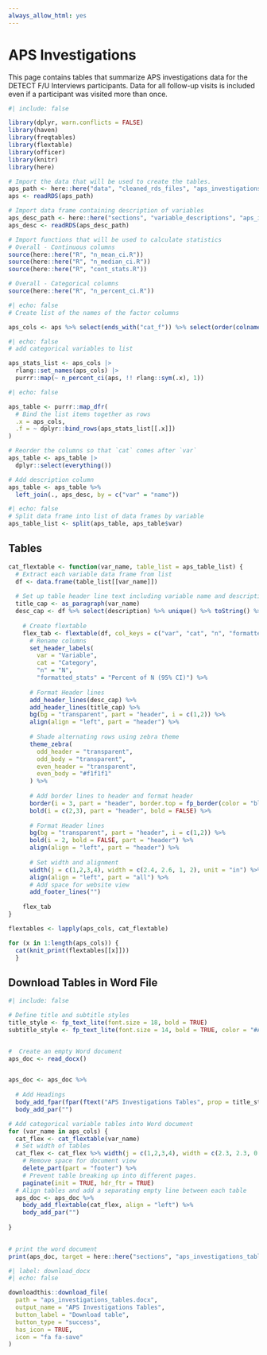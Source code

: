 ```yaml
---
always_allow_html: yes
---
```


# APS Investigations
This page contains tables that summarize APS investigations data for the DETECT F/U Interviews participants. Data for all follow-up visits is included even if a participant was visited more than once.

```r
#| include: false

library(dplyr, warn.conflicts = FALSE)
library(haven)
library(freqtables)
library(flextable)
library(officer)
library(knitr)
library(here)

# Import the data that will be used to create the tables.
aps_path <- here::here("data", "cleaned_rds_files", "aps_investigations_import.rds")
aps <- readRDS(aps_path)

# Import data frame containing description of variables
aps_desc_path <- here::here("sections", "variable_descriptions", "aps_investigations_var_desc.rds")
aps_desc <- readRDS(aps_desc_path)

# Import functions that will be used to calculate statistics
# Overall - Continuous columns
source(here::here("R", "n_mean_ci.R"))
source(here::here("R", "n_median_ci.R"))
source(here::here("R", "cont_stats.R"))

# Overall - Categorical columns
source(here::here("R", "n_percent_ci.R"))
```

<!-- ## Create lists of columns to analyze -->

```r
#| echo: false
# Create list of the names of the factor columns

aps_cols <- aps %>% select(ends_with("cat_f")) %>% select(order(colnames(.))) %>% names()
```


<!-- ## Create data frame that contains overall summary statistics for the data -->

```r
#| echo: false
# add categorical variables to list

aps_stats_list <- aps_cols |>
  rlang::set_names(aps_cols) |> 
  purrr::map(~ n_percent_ci(aps, !! rlang::sym(.x), 1))

```

```r
#| echo: false

aps_table <- purrr::map_dfr(
  # Bind the list items together as rows
  .x = aps_cols,
  .f = ~ dplyr::bind_rows(aps_stats_list[[.x]])
)

# Reorder the columns so that `cat` comes after `var`
aps_table <- aps_table |> 
  dplyr::select(everything())

# Add description column 
aps_table <- aps_table %>%
  left_join(., aps_desc, by = c("var" = "name"))
```

```r
#| echo: false
# Split data frame into list of data frames by variable
aps_table_list <- split(aps_table, aps_table$var)

```


<!-- ## Create Flextables -->

## Tables

```r
cat_flextable <- function(var_name, table_list = aps_table_list) {
  # Extract each variable data frame from list 
  df <- data.frame(table_list[[var_name]])
  
  # Set up table header line text including variable name and description
  title_cap <- as_paragraph(var_name)
  desc_cap <- df %>% select(description) %>% unique() %>% toString() %>% as_paragraph()
    
    # Create flextable
    flex_tab <- flextable(df, col_keys = c("var", "cat", "n", "formatted_stats")) %>%
      # Rename columns
      set_header_labels(
        var = "Variable", 
        cat = "Category", 
        "n" = "N",
        "formatted_stats" = "Percent of N (95% CI)") %>%
      
      # Format Header lines
      add_header_lines(desc_cap) %>%
      add_header_lines(title_cap) %>%
      bg(bg = "transparent", part = "header", i = c(1,2)) %>%
      align(align = "left", part = "header") %>%
      
      # Shade alternating rows using zebra theme
      theme_zebra(
        odd_header = "transparent",
        odd_body = "transparent",
        even_header = "transparent",
        even_body = "#f1f1f1"
      ) %>%
      
      # Add border lines to header and format header
      border(i = 3, part = "header", border.top = fp_border(color = "black"), border.bottom = fp_border(color = "black")) %>%
      bold(i = c(2,3), part = "header", bold = FALSE) %>%
      
      # Format Header lines
      bg(bg = "transparent", part = "header", i = c(1,2)) %>%
      bold(i = 2, bold = FALSE, part = "header") %>%
      align(align = "left", part = "header") %>%
      
      # Set width and alignment
      width(j = c(1,2,3,4), width = c(2.4, 2.6, 1, 2), unit = "in") %>%
      align(align = "left", part = "all") %>%
      # Add space for website view
      add_footer_lines("")
    
    flex_tab
}
```


```r
flextables <- lapply(aps_cols, cat_flextable)

for (x in 1:length(aps_cols)) {
  cat(knit_print(flextables[[x]]))
  }

```

## Download Tables in Word File

```r
#| include: false

# Define title and subtitle styles
title_style <- fp_text_lite(font.size = 18, bold = TRUE)
subtitle_style <- fp_text_lite(font.size = 14, bold = TRUE, color = "#A7A7A7")


#  Create an empty Word document
aps_doc <- read_docx()


aps_doc <- aps_doc %>%
  
  # Add Headings
  body_add_fpar(fpar(ftext("APS Investigations Tables", prop = title_style))) %>%
  body_add_par("")

# Add categorical variable tables into Word document
for (var_name in aps_cols) {
  cat_flex <- cat_flextable(var_name)
  # Set width of tables
  cat_flex <- cat_flex %>% width(j = c(1,2,3,4), width = c(2.3, 2.3, 0.8, 1.4), unit = "in") %>%
    # Remove space for document view
    delete_part(part = "footer") %>%
    # Prevent table breaking up into different pages.
    paginate(init = TRUE, hdr_ftr = TRUE)
  # Align tables and add a separating empty line between each table    
  aps_doc <- aps_doc %>%
    body_add_flextable(cat_flex, align = "left") %>%
    body_add_par("")
    
}
  

# print the word document
print(aps_doc, target = here::here("sections", "aps_investigations_tables.docx"))
```


```r
#| label: download_docx
#| echo: false

downloadthis::download_file(
  path = "aps_investigations_tables.docx",
  output_name = "APS Investigations Tables",
  button_label = "Download table",
  button_type = "success",
  has_icon = TRUE,
  icon = "fa fa-save"
)
```






